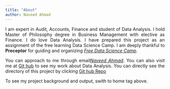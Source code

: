 ```yaml
---
title: "About"
author: Naveed Ahmad
---
```


<div style="text-align: justify;">I am expert in Audit, Accounts, Finance and student of Data Analysis. I hold Master of Philosophy degree in Business Management with elective as Finance. I do love Data Analysis. I have prepared this project as an assignment of the free learning Data Science Camp. I am deeply thankful to **Preceptor** for guiding and organizing [*Free Data Science Camp*](https://bootcamp.davidkane.info/). 

You can approach to me through email[*Naveed Ahmad*](naveedgill4u@yahoo.com). You can also visit me at [Git hub](https://github.com/naveedgill4u) to see my work about Data Analysis. You can directly see the directory of this project by clicking [Git hub Repo](https://github.com/naveedgill4u/income-inequality-county-wise)

To see my project background and output, swith to home tag above.
</div> 


